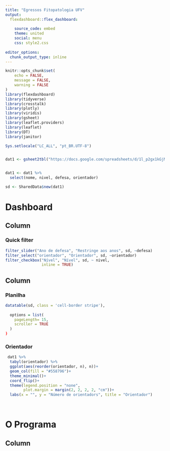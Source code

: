 ```yaml
---
title: "Egressos Fitopatologia UFV"
output: 
  flexdashboard::flex_dashboard:
    
    source_code: embed
    theme: united
    social: menu
    css: style2.css
    
editor_options: 
  chunk_output_type: inline
---
```


```r
knitr::opts_chunk$set(
	echo = FALSE,
	message = FALSE,
	warning = FALSE
)
library(flexdashboard)
library(tidyverse)
library(crosstalk)
library(plotly)
library(viridis)
library(gsheet)
library(leaflet.providers)
library(leaflet)
library(DT)
library(janitor)
```



```r
Sys.setlocale("LC_ALL", "pt_BR.UTF-8")


dat1 <- gsheet2tbl("https://docs.google.com/spreadsheets/d/1l_p2gx1kGjMypej5dKscw2wzugaRNUkuzFEc38qfk8E/edit?usp=sharing")


dat1 <- dat1 %>% 
  select(nome, nivel, defesa, orientador)


```



```r
sd <- SharedData$new(dat1)

```


Dashboard 
============


Column {.sidebar}
-------------------------------------



### Quick filter


```r
filter_slider("Ano de defesa", "Restringe aos anos", sd, ~defesa)
filter_select("orientador", "Orientador", sd, ~orientador)
filter_checkbox("Nível", "Nível", sd, ~ nivel, 
                inline = TRUE)

```


Column {.tabset}
-------------------------------------


### <i class="fa fa-table" aria-hidden="true"></i> Planilha


```r
datatable(sd, class = 'cell-border stripe'),
  
  options = list(
    pageLength= 15,
    scroller = TRUE
  )
)
```


### <i class="fa fa-chart-bar" aria-hidden="true"></i> Orientador



```r
 dat1 %>% 
  tabyl(orientador) %>% 
  ggplot(aes(reorder(orientador, n), n))+
  geom_col(fill = "#558796")+
  theme_minimal()+
  coord_flip()+
  theme(legend.position = "none", 
        plot.margin = margin(2, 2, 2, 2, "cm"))+
  labs(x = "", y = "Número de orientadors", title = "Orientador")
  
  
```



O Programa
============


Column {.tabset}
-------------------------------------
